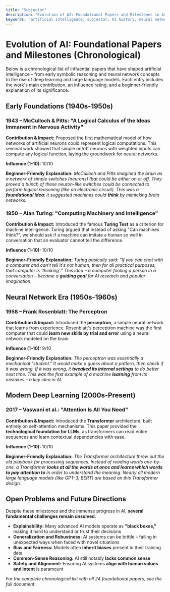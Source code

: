 ```yaml
---
title: "Subjector"
description: "Evolution of AI: Foundational Papers and Milestones in Artificial Intelligence"
keywords: "artificial intelligence, subjector, AI history, neural networks, machine learning"
---
```


# Evolution of AI: Foundational Papers and Milestones (Chronological)

Below is a chronological list of influential papers that have shaped artificial intelligence – from early symbolic reasoning and neural network concepts to the rise of deep learning and large language models. Each entry includes the work's main contribution, an influence rating, and a beginner-friendly explanation of its significance.

## Early Foundations (1940s-1950s)

### 1943 – McCulloch & Pitts: "A Logical Calculus of the Ideas Immanent in Nervous Activity"

**Contribution & Impact:** Proposed the first mathematical model of how networks of artificial neurons could represent logical computations. This seminal work showed that simple on/off neurons with weighted inputs can compute any logical function, laying the groundwork for neural networks.

**Influence (1–10):** 10/10

**Beginner-Friendly Explanation:** *McCulloch and Pitts imagined the brain as a network of simple switches (neurons) that could be either on or off. They proved a bunch of these neuron-like switches could be connected to perform logical reasoning (like an electronic circuit). This was a **foundational idea**: it suggested machines could **think** by mimicking brain networks.*

### 1950 – Alan Turing: "Computing Machinery and Intelligence"

**Contribution & Impact:** Introduced the famous **Turing Test** as a criterion for machine intelligence. Turing argued that instead of asking "Can machines think?", we should ask if a machine can imitate a human so well in conversation that an evaluator cannot tell the difference.

**Influence (1–10):** 10/10

**Beginner-Friendly Explanation:** *Turing basically said: "If you can chat with a computer and can't tell it's not human, then for all practical purposes, that computer is 'thinking'." This idea – a computer fooling a person in a conversation – became a **guiding goal** for AI research and popular imagination.*

## Neural Network Era (1950s-1960s)

### 1958 – Frank Rosenblatt: The Perceptron

**Contribution & Impact:** Introduced the **perceptron**, a simple neural network that learns from experience. Rosenblatt's perceptron machine was the first computer that could **learn new skills by trial and error** using a neural network modeled on the brain.

**Influence (1–10):** 9/10

**Beginner-Friendly Explanation:** *The perceptron was essentially a mechanical "student." It would make a guess about a pattern, then check if it was wrong. If it was wrong, it **tweaked its internal settings** to do better next time. This was the first example of a machine **learning** from its mistakes – a key idea in AI.*

## Modern Deep Learning (2000s-Present)

### 2017 – Vaswani et al.: "Attention Is All You Need"

**Contribution & Impact:** Introduced the **Transformer** architecture, built entirely on self-attention mechanisms. This paper provided the **technological foundation for LLMs**, as transformers can read entire sequences and learn contextual dependencies with ease.

**Influence (1–10):** 10/10

**Beginner-Friendly Explanation:** *The Transformer architecture threw out the old playbook for processing sequences. Instead of reading words one-by-one, a Transformer **looks at all the words at once and learns which words to pay attention to** in order to understand the meaning. Nearly all modern large language models (like GPT-3, BERT) are based on this Transformer design.*

## Open Problems and Future Directions

Despite these milestones and the immense progress in AI, **several fundamental challenges remain unsolved**:

- **Explainability:** Many advanced AI models operate as **"black boxes,"** making it hard to understand or trust their decisions
- **Generalization and Robustness:** AI systems can be brittle – failing in unexpected ways when faced with novel situations
- **Bias and Fairness:** Models often **inherit biases** present in their training data
- **Common-Sense Reasoning:** AI still notably **lacks common sense**
- **Safety and Alignment:** Ensuring AI systems **align with human values and intent** is paramount

*For the complete chronological list with all 24 foundational papers, see the full document.* 